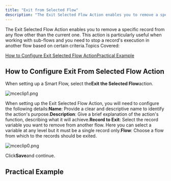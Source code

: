 ```yaml
---
title: "Exit from Selected Flow"
description: "The Exit Selected Flow Action enables you to remove a specific record from any flow other than the current one. This action is particularly useful whe..."
---
```


The Exit Selected Flow Action enables you to remove a specific record from any flow other than the current one. This action is particularly useful when working with sub-flows and you need to stop a record's execution in another flow based on certain criteria.Topics Covered:

[How to Configure Exit Selected Flow Action](https://support.salesmate.io/hc/en-us/articles/38138522512409-Exit-from-Selected-Flow#h_01J9CHK4H8RGN1Q6TJFJE07DRH)[Practical Example](https://support.salesmate.io/hc/en-us/articles/38138522512409-Exit-from-Selected-Flow#h_01J9CHP5M0FPJBKVDF1QRR8SRC)

## How to Configure Exit From Selected Flow Action

When setting up a Smart Flow, select the**Exit the Selected Flow**action.

![mceclip1.png](./images/mceclip1-8.png)

When setting up the Exit Selected Flow Action, you will need to configure the following details:**Name**: Provide a clear and descriptive name to identify the action's purpose.**Description**: Give a brief explanation of the action's function, describing what it will achieve.**Record to Exit**: Select the record variable you want to remove from another flow. Here you can select a variable at any level but it must be a single record only.**Flow**: Choose a flow from which to the records should be exited.

![mceclip0.png](./images/mceclip0-8.png)

Click**Save**and continue.

## Practical Example

